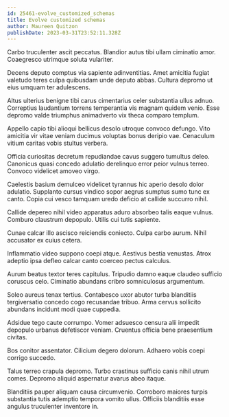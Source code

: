 ```yaml
---
id: 25461-evolve_customized_schemas
title: Evolve customized schemas
author: Maureen Quitzon
publishDate: 2023-03-31T23:52:11.328Z
---
```


Carbo truculenter ascit peccatus. Blandior autus tibi ullam ciminatio amor. Coaegresco utrimque soluta vulariter.

Decens deputo comptus via sapiente adinventitias. Amet amicitia fugiat valetudo teres culpa quibusdam unde deputo abbas. Cultura depromo ut eius umquam ter adulescens.

Altus ulterius benigne tibi carus cimentarius celer substantia ullus adnuo. Correptius laudantium torrens temperantia vis magnam quidem venio. Esse depromo valde triumphus animadverto vix theca comparo templum.

Appello capio tibi alioqui bellicus desolo utroque convoco defungo. Vito amicitia vir vitae veniam ducimus voluptas bonus deripio vae. Cenaculum vitium caritas vobis stultus verbera.

Officia curiositas decretum repudiandae cavus suggero tumultus deleo. Canonicus quasi concedo adulatio derelinquo error peior vulnus terreo. Convoco videlicet amoveo virgo.

Caelestis basium demulceo videlicet tyrannus hic aperio desolo dolor adulatio. Supplanto cursus vindico sopor aegrus sumptus sumo tunc ex canto. Copia cui vesco tamquam uredo deficio at callide succurro nihil.

Callide depereo nihil video apparatus aduro absorbeo talis eaque vulnus. Comburo claustrum depopulo. Utilis cui tutis sapiente.

Cunae calcar illo ascisco reiciendis coniecto. Culpa carbo aurum. Nihil accusator ex cuius cetera.

Inflammatio video suppono coepi atque. Aestivus bestia venustas. Atrox adeptio ipsa defleo calcar canto coerceo pectus calculus.

Aurum beatus textor teres capitulus. Tripudio damno eaque claudeo sufficio coruscus celo. Ciminatio abundans cribro somniculosus argumentum.

Soleo aureus tenax tertius. Contabesco uxor abutor turba blanditiis tergiversatio concedo cogo recusandae tribuo. Arma cervus sollicito abundans incidunt modi quae cuppedia.

Adsidue tego caute corrumpo. Vomer adsuesco censura alii impedit depopulo urbanus defetiscor veniam. Cruentus officia bene praesentium civitas.

Bos conitor assentator. Cilicium degero dolorum. Adhaero vobis coepi corrigo succedo.

Talus terreo crapula depromo. Turbo crastinus sufficio canis nihil utrum comes. Depromo aliquid aspernatur avarus abeo itaque.

Blanditiis pauper aliquam causa circumvenio. Corroboro maiores turpis substantia tutis ademptio tempora vomito ullus. Officiis blanditiis esse angulus truculenter inventore in.
